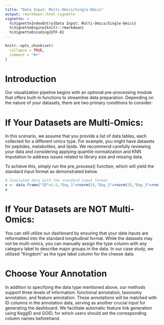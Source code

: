 ```yaml
---
title: "Data Input: Multi-Omics/Single-Omics"
output: rmarkdown::html_vignette
vignette: >
  %\VignetteIndexEntry{Data Input: Multi-Omics/Single-Omics}
  %\VignetteEngine{knitr::rmarkdown}
  %\VignetteEncoding{UTF-8}
---
```



```r
knitr::opts_chunk$set(
  collapse = TRUE,
  comment = "#>"
)
```

# Introduction
Our visualization pipeline begins with an optional pre-processing module that offers built-in functions to streamline data preparation. Depending on the nature of your datasets, there are two primary conditions to consider:

# If Your Datasets are Multi-Omics:
In this scenario, we assume that you provide a list of data tables, each collected for a different omics type. For example, you might have datasets for peptides, metabolites, and lipids. We recommend carefully reviewing your data and considering applying quantile normalization and KNN imputation to address issues related to library size and missing data.

To achieve this, simply run the pre_process() function, which will yield the standard input format as demonstrated below.

```r
# Simulated data with the standard input format 
x <- data.frame("ID"=1:5,"Day_1"=rnorm(5),"Day_2"=rnorm(5),"Day_3"=rnorm(5),"Day_4"=rnorm(5),"Day_5"=rnorm(5),"Day_6"=rnorm(5),"Day_7"=rnorm(5),"Day_8"=rnorm(5),"type"=c(rep("peptide",3),"lipid","metabolite"))
x
```


# If Your Datasets are NOT Multi-Omics:

You can still utilize our dashboard by ensuring that your data inputs are reformatted into the standard longitudinal format. While the datasets may not be multi-omics, you can manually assign the type column with any category label to describe major groups in the data. In our case study, we utilized "Kingdom" as the type label column for the cheese data.

# Choose Your Annotation

In addition to specifying the data type mentioned above, our methods support three levels of information: functional annotation, taxonomy annotation, and feature annotation. These annotations will be matched with ID columns in the annotation data, serving as another crucial input for generating the dashboard. We facilitate automatic feature link generation using KeggID and GOID, for which users should set the corresponding column names beforehand.







